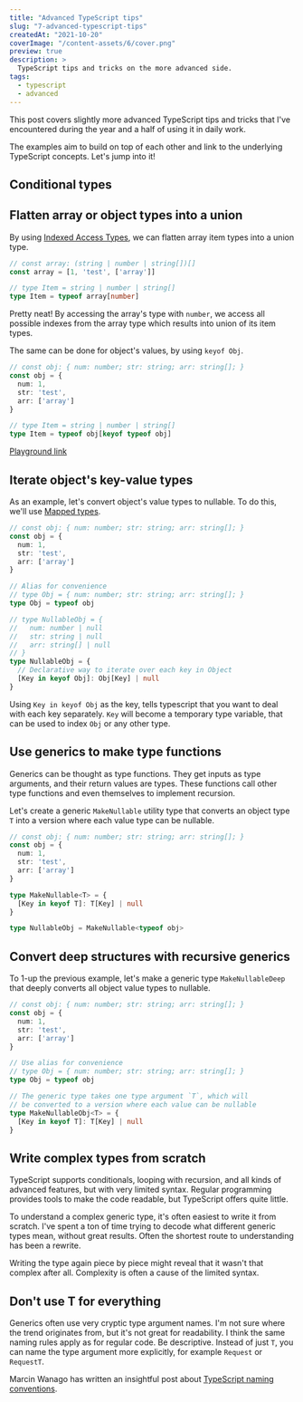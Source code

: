 ```yaml
---
title: "Advanced TypeScript tips"
slug: "7-advanced-typescript-tips"
createdAt: "2021-10-20"
coverImage: "/content-assets/6/cover.png"
preview: true
description: >
  TypeScript tips and tricks on the more advanced side.
tags:
  - typescript
  - advanced
---
```


This post covers slightly more advanced TypeScript tips and tricks that I've encountered during the year and a half of using it in daily work.

The examples aim to build on top of each other and link to the underlying TypeScript concepts. Let's jump into it!

## Conditional types




## Flatten array or object types into a union

By using [Indexed Access Types](https://www.typescriptlang.org/docs/handbook/2/indexed-access-types.html), we can flatten array item types into a union type.

```typescript
// const array: (string | number | string[])[]
const array = [1, 'test', ['array']]

// type Item = string | number | string[]
type Item = typeof array[number]
```

Pretty neat! By accessing the array's type with `number`, we access
all possible indexes from the array type which results into union of its item types.

The same can be done for object's values, by using `keyof Obj`.

```typescript
// const obj: { num: number; str: string; arr: string[]; }
const obj = {
  num: 1,
  str: 'test',
  arr: ['array']
}

// type Item = string | number | string[]
type Item = typeof obj[keyof typeof obj]
```

[Playground link](https://www.typescriptlang.org/play?#code/PTAEGMHsDsGcBdQEMBOKkE8BcoAUCUBLaAc1AB9RoBXAWwCMBTFC0A4kgbQF0BKHgFBQ4iVOgygAvKE4BGADSgA5PEYIlizkrGYl3bgIEhQ8DAAdGoAJKraUtvCKlWNBs1btSg0xeu37PoyQAGbIaJicrkwoBkZgwgigkPQAVjgA3lR0OFHMANwOKDieJAVixY4cPAUAvkIwickp9ukCoFm0OApthTgqavAaPeUy2uEYegJ1cSbmlgBqSAA21JbSJS500R6VXgaBoIsra7MWIUmpnADWjBjngedN3EA)


## Iterate object's key-value types

As an example, let's convert object's value types to nullable. To do this, we'll use [Mapped types](https://www.typescriptlang.org/docs/handbook/2/mapped-types.html).

```typescript
// const obj: { num: number; str: string; arr: string[]; }
const obj = {
  num: 1,
  str: 'test',
  arr: ['array']
}

// Alias for convenience
// type Obj = { num: number; str: string; arr: string[]; }
type Obj = typeof obj

// type NullableObj = {
//   num: number | null
//   str: string | null
//   arr: string[] | null
// }
type NullableObj = {
  // Declarative way to iterate over each key in Object
  [Key in keyof Obj]: Obj[Key] | null
}


```

Using `Key in keyof Obj` as the key, tells typescript that you want to deal with each key separately. `Key` will become a temporary type variable, that can be used to index `Obj` or any other type.


## Use generics to make type functions

Generics can be thought as type functions. They get inputs as type arguments, and their return values are types. These functions call other type functions and even themselves to implement recursion.

Let's create a generic `MakeNullable` utility type that converts an object type `T` into a version where each value type can be nullable.

```typescript
// const obj: { num: number; str: string; arr: string[]; }
const obj = {
  num: 1,
  str: 'test',
  arr: ['array']
}

type MakeNullable<T> = {
  [Key in keyof T]: T[Key] | null
}

type NullableObj = MakeNullable<typeof obj>
```

## Convert deep structures with recursive generics

To 1-up the previous example, let's make a generic type `MakeNullableDeep` that deeply converts all object value types to nullable.

```typescript
// const obj: { num: number; str: string; arr: string[]; }
const obj = {
  num: 1,
  str: 'test',
  arr: ['array']
}

// Use alias for convenience
// type Obj = { num: number; str: string; arr: string[]; }
type Obj = typeof obj

// The generic type takes one type argument `T`, which will
// be converted to a version where each value can be nullable
type MakeNullableObj<T> = {
  [Key in keyof T]: T[Key] | null
}
```

## Write complex types from scratch

TypeScript supports conditionals, looping with recursion, and all kinds of advanced features, but with very limited syntax. Regular programming provides tools to make the code readable, but TypeScript offers quite little.

To understand a complex generic type, it's often easiest to write it from scratch. I've spent a ton of time trying to decode what different generic types mean, without great results. Often the shortest route to understanding has been a rewrite.

Writing the type again piece by piece might reveal that it wasn't that complex after all. Complexity is often a cause of the limited syntax.


## Don't use T for everything

Generics often use very cryptic type argument names. I'm not sure where the trend originates from, but it's not great for readability. I think the same naming rules apply as for regular code. Be descriptive. Instead of just `T`, you can name the type argument more explicitly, for example `Request` or `RequestT`.

Marcin Wanago has written an insightful post about [TypeScript naming conventions](https://wanago.io/2020/02/17/typescript-generics-discussing-naming-conventions/).
